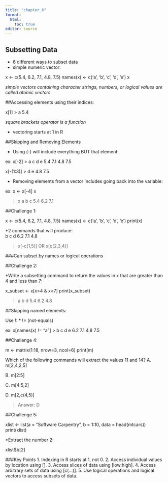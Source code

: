 ```yaml
---
title: "chapter_6"
format: 
  html:
    toc: true
editor: source
---
```


## Subsetting Data

* 6 different ways to subset data
* simple numeric vector:

x <- c(5.4, 6.2, 7.1, 4.8, 7.5)
names(x) <- c('a', 'b', 'c', 'd', 'e')
x

*simple vectors containing character strings, numbers, or logical values are called atomic vectors*

##Accessing elements using their indices:

x[1]
> a 5.4

*square brackets operator is a function*

* vectoring starts at 1 in R

##Skipping and Removing Elements

* Using (-) will include everything BUT that element:

ex: x[-2]
> a   c   d   e 
5.4 7.1 4.8 7.5 

x[-(1:3)]
> d   e 
4.8 7.5 

* Removing elements from a vector includes going back into the variable:

ex: x <- x[-4]
x

 > x
  a   b   c 
5.4 6.2 7.1 

##Challenge 1:

x <- c(5.4, 6.2, 7.1, 4.8, 7.5)
names(x) <- c('a', 'b', 'c', 'd', 'e')
print(x)

*2 commands that will produce:  
b   c   d 
6.2 7.1 4.8 

> x[-c(1,5)] OR x[c(2,3,4)]

###Can subset by names or logical operations

##Challenge 2:

*Write a subsetting command to return the values in x that are greater than 4 and less than 7:

x_subset <- x[x>4 & x<7]
print(x_subset)

>  a   b   d 
5.4 6.2 4.8 

##Skipping named elements:

Use !:
* != (not-equals)

ex:
x[names(x) != "a"]
>  b   c   d   e 
6.2 7.1 4.8 7.5 

##Challenge 4:

m <- matrix(1:18, nrow=3, ncol=6)
print(m)

Which of the following commands will extract the values 11 and 14?
A. m[2,4,2,5]

B. m[2:5]

C. m[4:5,2]

D. m[2,c(4,5)]

> Answer: D

##Challenge 5:

xlist <- list(a = "Software Carpentry", b = 1:10, data = head(mtcars))
print(xlist)

*Extract the number 2: 

xlist$b[2]


###Key Points
1. Indexing in R starts at 1, not 0.
2. Access individual values by location using [].
3. Access slices of data using [low:high].
4. Access arbitrary sets of data using [c(...)].
5. Use logical operations and logical vectors to access subsets of data.